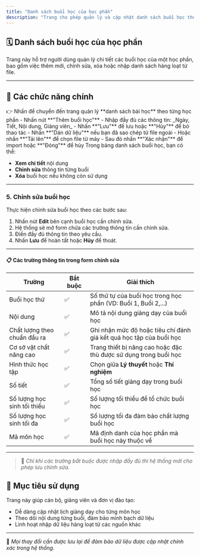 ```yaml
---
title: "Danh sách buổi học của học phần"
description: "Trang cho phép quản lý và cập nhật danh sách buổi học thuộc từng học phần trong hệ thống FMedu."
---
```


## 🗓️ Danh sách buổi học của học phần

Trang này hỗ trợ người dùng quản lý chi tiết các buổi học của một học phần, bao gồm việc thêm mới, chỉnh sửa, xóa hoặc nhập danh sách hàng loạt từ file.

---

## 📌 Các chức năng chính

<CardGroup cols="2">

  <Card title="1. Danh sách bài học của học phần" icon="list" href="/danhsachbaihoc">
  👉 Nhấn để chuyển đến trang quản lý **danh sách bài học** theo từng học phần
</Card>


<Card title="2. Thêm buổi học" icon="plus-circle">
  - Nhấn nút **"Thêm buổi học"**  
  - Nhập đầy đủ các thông tin: _Ngày, Tiết, Nội dung, Giảng viên_  
  - Nhấn **"Lưu"** để lưu hoặc **"Hủy"** để bỏ thao tác
</Card>

<Card title="3. Cập nhật danh sách buổi học" icon="upload-cloud">
  - Nhấn **"Dán dữ liệu"** nếu bạn đã sao chép từ file ngoài  
  - Hoặc nhấn **"Tải lên"** để chọn file từ máy  
  - Sau đó nhấn **"Xác nhận"** để import hoặc **"Đóng"** để hủy
</Card>

<Card title="4. Quản lý từng buổi học" icon="file-text">
  Trong bảng danh sách buổi học, bạn có thể:

  - **Xem chi tiết** nội dung  
  - **Chỉnh sửa** thông tin từng buổi  
  - **Xóa** buổi học nếu không còn sử dụng
</Card>

</CardGroup>


---

### 5. Chỉnh sửa buổi học

Thực hiện chỉnh sửa buổi học theo các bước sau:

1. Nhấn nút **Edit** bên cạnh buổi học cần chỉnh sửa.
2. Hệ thống sẽ mở form chứa các trường thông tin cần chỉnh sửa.
3. Điền đầy đủ thông tin theo yêu cầu.
4. Nhấn **Lưu** để hoàn tất hoặc **Hủy** để thoát.

---

#### 📋 Các trường thông tin trong form chỉnh sửa

| **Trường**                   | **Bắt buộc** | **Giải thích**                                                      |
| ---------------------------- | ------------ | ------------------------------------------------------------------- |
| Buổi học thứ                 | ✅            | Số thứ tự của buổi học trong học phần (VD: Buổi 1, Buổi 2,...)      |
| Nội dung                     | ✅            | Mô tả nội dung giảng dạy của buổi học                               |
| Chất lượng theo chuẩn đầu ra | ✅            | Ghi nhận mức độ hoặc tiêu chí đánh giá kết quả học tập của buổi học |
| Cơ sở vật chất nâng cao      | ✅            | Trang thiết bị nâng cao hoặc đặc thù được sử dụng trong buổi học    |
| Hình thức học tập            | ✅            | Chọn giữa **Lý thuyết** hoặc **Thí nghiệm**                         |
| Số tiết                      | ✅            | Tổng số tiết giảng dạy trong buổi học                               |
| Số lượng học sinh tối thiểu  | ✅            | Số lượng tối thiểu để tổ chức buổi học                              |
| Số lượng học sinh tối đa     | ✅            | Số lượng tối đa đảm bảo chất lượng buổi học                         |
| Mã môn học                   | ✅            | Mã định danh của học phần mà buổi học này thuộc về                  |

---

> 📌 _Chỉ khi các trường bắt buộc được nhập đầy đủ thì hệ thống mới cho phép lưu chỉnh sửa._

## 🎯 Mục tiêu sử dụng

Trang này giúp cán bộ, giảng viên và đơn vị đào tạo:

- Dễ dàng cập nhật lịch giảng dạy cho từng môn học
- Theo dõi nội dung từng buổi, đảm bảo minh bạch dữ liệu
- Linh hoạt nhập dữ liệu hàng loạt từ các nguồn khác

---

📍 _Mọi thay đổi cần được lưu lại để đảm bảo dữ liệu được cập nhật chính xác trong hệ thống._